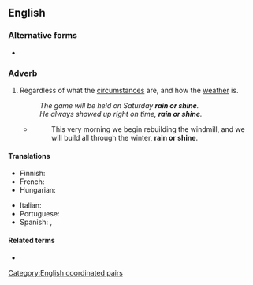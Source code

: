 ==English==

===Alternative forms===
* {{l|en|come rain or shine}}

===Adverb===
{{head|en|adverb|head=[[rain]] or [[shine]]}}

# {{lb|en|idiomatic}} Regardless of what the [[circumstance]]s are, and how the [[weather]] is.
#: ''The game will be held on Saturday '''rain or shine'''.''
#: ''He always showed up right on time, '''rain or shine'''.''
#* {{RQ:Orwell Animal Farm|6}}
#*: This very morning we begin rebuilding the windmill, and we will build all through the winter, '''rain or shine'''.

====Translations====
{{trans-top|regardless of the circumstances}}
* Finnish: {{t|fi|satoi tai paistoi}}
* French: {{t|fr|par tous les temps}}
* Hungarian: {{t|hu|akár esik, akár fúj}}
{{trans-mid}}
* Italian: {{t|it|col bello o il cattivo tempo}}
* Portuguese: {{t|pt|faça chuva ou faça sol}}
* Spanish: {{t|es|llueva o truene}}, {{t|es|llueva, truene o relampaguee}}
{{trans-bottom}}

====Related terms====
* {{l|en|hell or high water}}

[[Category:English coordinated pairs]]